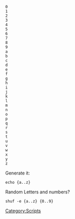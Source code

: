 <pre>
0
1
2
3
4
5
6
7
8
9
a
b
c
d
e
f
g
h
i
j
k
l
m
n
o
p
q
r
s
t
u
v
w
x
y
z
</pre>

Generate it:
 echo {a..z}

Random Letters and numbers?
 shuf -e {a..z} {0..9}

[[Category:Scripts]]